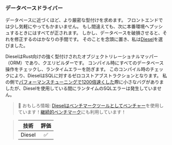 ### データベースドライバー

データベースに近づくほど、より厳密な型付けを求めます。
フロントエンドでは少し気軽にやってもかまいません。
もし間違えても、次に本番環境へプッシュするときにはすべてが正されます。
しかし、データベースを破損させると、それを修正するのはかなりの手間です。
そのことを念頭に置き、私は[Diesel][diesel github]を選びました。

DieselはRust向けの強く型付けされたオブジェクトリレーショナルマッパー（ORM）であり、クエリビルダーです。
コンパイル時にすべてのデータベース操作をチェックし、ランタイムエラーを防ぎます。
このコンパイル時のチェックにより、DieselはSQLに対するゼロコストアブストラクションとなります。
私の側で[パフォーマンスチューニングで1200倍速くした][engineering sqlite]際に小さなバグがありましたが、Dieselを使用している間にランタイムのSQLエラーは発生していません。

> 🐰 おもしろ情報: [Dieselはベンチマークツールとしてベンチャー][case study diesel]を使用しています！[継続的ベンチマーク][continuous benchmarking]にも利用しています！

> | 技術       | 評価   |
> | :--------: | :---: |
> |   Diesel   |    ✅    |

[diesel github]: https://github.com/diesel-rs/diesel
[case study diesel]: /ja/learn/case-study/diesel/
[engineering sqlite]: /ja/learn/engineering/sqlite-performance-tuning/
[continuous benchmarking]: /ja/docs/explanation/continuous-benchmarking/